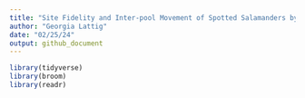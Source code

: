 ```yaml
---
title: "Site Fidelity and Inter-pool Movement of Spotted Salamanders by the Sea"
author: "Georgia Lattig"
date: "02/25/24"
output: github_document
---
```


```r
library(tidyverse)
library(broom)
library(readr)
```